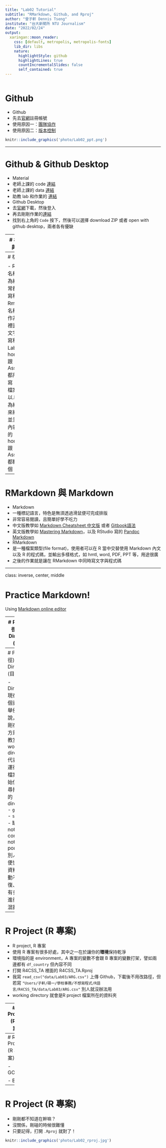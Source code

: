 ```yaml
---
title: "Lab02 Tutorial"
subtitle: "RMarkdown, Github, and Rproj"
author: "曾子軒 Dennis Tseng"
institute: "台大新聞所 NTU Journalism"
date: "2022/02/24"
output:
  xaringan::moon_reader:
    css: [default, metropolis, metropolis-fonts]
    lib_dir: libs
    nature:
      highlightStyle: github
      highlightLines: true
      countIncrementalSlides: false
      self_contained: true
---
```

<style type="text/css">

.remark-slide-content {
    padding: 1em 1em 1em 1em;
    font-size: 28px;
}

.my-one-page-font {
  padding: 1em 1em 1em 1em;
  font-size: 20px;
  /*xaringan::inf_mr()*/
}

</style>

```r

```

# Github

- Github
 - 先去[官網](https://github.com/)註冊帳號
 - 使用原因一：[團隊協作](https://github.com/cwgrouptw/data)
 - 使用原因二：[版本控制](https://github.com/p4css/R4CSS_TA_1102/commit/2e956ac7fbab8885d240d714a9d05b79a13cf332)

```r
knitr::include_graphics('photo/Lab02_ppt.png')
```

---

# Github & Github Desktop

- Material
 - 老師上課的 code [連結](https://github.com/P4CSS/R4CSS)
 - 老師上課的 data [連結](https://github.com/P4CSS/R4CSSData)
 - 助教 lab 和作業的  [連結](https://github.com/P4CSS/R4CSS_TA_1102)
- Github Desktop
 - 去[官網](https://desktop.github.com/)下載，然後登入
 - 再去剛剛作業的[連結](https://github.com/P4CSS/R4CSS_TA_1102)
 - 找到右上角的 `Code` 按下，然後可以選擇 download ZIP 或者 open with github desktop，兩者各有優缺

---
# 檔案更新與交作業

- Download ZIP
 - 打開 Github 網頁，只要雲端上有更新，就全部下載
 - 優點：簡單(不用理解 push, pull, commit)
 - 缺點：檔案大時較為耗時
- Open with Gihtub Desktop
 - 打開 Github Desktop，只要雲端上有更新，就點擊 `pull` 
 - 優點：快速(因為只要抓有更新的檔案)
 - 缺點：要知道一些知識
- 交作業
 - 下載作業後編輯 Rmarkdown，完成後輸出成 html
 - 繳交 Rmarkdown 與 html 至 NTU Cool
 
---
# 檔案格式

- R
 - 檔案名稱以.R 作為結尾，平常都在裡面寫程式
- Rmd
 - 檔案名稱以.Rmd 作為結尾，裡面可以寫文字也可以寫程式
 - Lab 的 homework 跟 Assignment 都用這個編寫
- html
 - 檔案名稱以.html 作為結尾，用來組織架構並呈現網頁內容
 - Lab 的 homework 跟 Assignment 都輸出成這個

---
# RMarkdown 與 Markdown

- Markdown
 - 一種標記語言，特色是無須透過滑鼠便可完成排版
 - 非常容易閱讀，且簡單好學不吃力
 - 中文版教學如 [Markdown Cheatsheet 中文版](https://gist.github.com/billy3321/1001749662c370887c63bb30f26c9e6e) 或者 [Gitbook語法](https://cowmanchiang.me/gitbook/gitbook/contents/how.html)
 - 英文版教學如 [Mastering Markdown](https://guides.github.com/features/mastering-markdown/)，以及 RStudio 寫的 [Pandoc Markdown
](https://rmarkdown.rstudio.com/authoring_pandoc_markdown.html)
- RMarkdown
 - 是一種檔案類型(file format)，使用者可以在 R 當中交替使用 Markdown 內文以及 R 的程式碼，並輸出多樣格式，如 hmtl, word, PDF, PPT 等，用途很廣
 - 之後的作業就是讓在 RMarkdown 中同時寫文字與程式碼

---

class: inverse, center, middle

# Practice Markdown!

Using [Markdown online editor](https://jbt.github.io/markdown-editor/)

---
# Path (路徑) and Directory (目錄)

- Path, 資料夾的地址
 - 我剛剛在`"台大新聞所四樓的 415 研究室裡面的沙發上睡覺"`
 - **absolute path 絕對路徑**，以上面的例子來說，因為你們不在 415 教室，所以我會用完整的地址`"台大新聞所四樓的 415 研究室裡面的沙發上"`描述我的位置，這是"絕對"的地址
 - **relative path 相對路徑**，以上面的例子來說，如果有同學剛剛也在 415 教室裡面，我就會跟他說我在`"沙發上"`，因為同學已經在那個空間了，這是"相對"的地址
- 實際案例
 - `"/Users/dennistseng/Documents/R4CSS-TA/data/Lab03/ARG.csv"`
 - `"data/Lab03/ARG.csv"`

---
# Path (路徑) and Directory (目錄)

- Directory, 現在在哪個資料夾
 - 舉例來說，我剛剛在的地方是 415 教室
 - working directory 代表你的 R 運行時讀檔案的起始位置
- 尋找自己的 directory
 - `getwd()`
 - `setwd()`
 - 缺點是 not self-contained, not portable
 - 別人不方便協作、資料夾變動不好恢復、同時有多專案進行時會混亂

---
# R Project (R 專案)

- R project, R 專案
 - 使用 R 專案有很多好處，其中之一在於讓你的**環境**保持乾淨
 - 環境指的是 environment，A 專案的變數不會跟 B 專案的變數打架，譬如兩邊都有 `df_country` 但內容不同
 - 打開 R4CSS_TA 裡面的 R4CSS_TA.Rproj 
 - 我寫 `read_csv("data/Lab03/ARG.csv")` 上傳 Github，下載後不用改路徑，但若寫 `"Users/子軒/碩一/學校事務/不想寫程式/R語言/R4CSS_TA/data/Lab03/ARG.csv"` 別人就沒辦法用
 - working directory 就會是R project 檔案所在的資料夾 
 
---
# R Project (R 專案)

```r
knitr::include_graphics('photo/Lab03_rproj01.jpg')
knitr::include_graphics('photo/Lab03_rproj02.jpg')
```
---
# R Project (R 專案)

- GOOD
```r
knitr::include_graphics('photo/Lab03_rproj03.jpg')
```

- BAD
```r
knitr::include_graphics('photo/Lab03_rproj04.jpg')
```

---
# R Project (R 專案)

- 剛剛都不知道在幹嘛？
 - 沒關係，剛碰的時候很難懂
 - 只要記得，打開 `.Rproj` 就對了！

```r
knitr::include_graphics('photo/Lab02_rproj.jpg')
```

